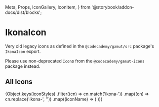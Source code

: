   Meta,
  Props,
  IconGallery,
  IconItem,
} from '@storybook/addon-docs/dist/blocks';

<Meta title="Deprecated|Atoms/IkonaIcon" component={IkonaIcon} />

# IkonaIcon

<StoryStatus status="deprecated" />

Very old legacy icons as defined in the `@codecademy/gamut/src` package&apos;s `IkonaIcon` export.

Please use non-deprecated `Icon`s from the `@codecademy/gamut-icons` package instead.

<Props of={IkonaIcon} />

## All Icons

<IconGallery>
  {Object.keys(iconStyles)
    .filter((cn) => cn.match('ikona-'))
    .map((cn) => cn.replace('ikona-', ''))
    .map((iconName) => (
      <IconItem key={iconName} name={iconName}>
        <IkonaIcon key={iconName} name={iconName} size={2} />
      </IconItem>
    ))}
</IconGallery>
